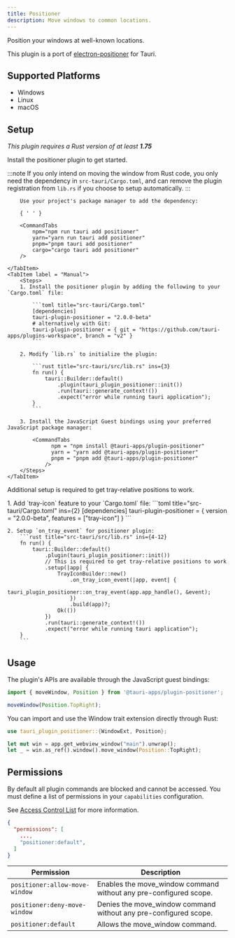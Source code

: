 ```yaml
---
title: Positioner
description: Move windows to common locations.
---
```



<PluginLinks plugin="positioner" />

Position your windows at well-known locations.

This plugin is a port of [electron-positioner](https://github.com/jenslind/electron-positioner) for Tauri.

## Supported Platforms

- Windows
- Linux
- macOS

## Setup

_This plugin requires a Rust version of at least **1.75**_

Install the positioner plugin to get started.

:::note
If you only intend on moving the window from Rust code, you only need the dependency in `src-tauri/Cargo.toml`, and can remove the plugin registration from `lib.rs` if you choose to setup automatically.
:::

<Tabs>
	<TabItem label="Automatic" >

    	Use your project's package manager to add the dependency:

    	{ ' ' }

    	<CommandTabs
    		npm="npm run tauri add positioner"
    		yarn="yarn run tauri add positioner"
    		pnpm="pnpm tauri add positioner"
    		cargo="cargo tauri add positioner"
    	/>

    </TabItem>
    <TabItem label = "Manual">
    	<Steps>
    	1. Install the positioner plugin by adding the following to your `Cargo.toml` file:

    		```toml title="src-tauri/Cargo.toml"
    		[dependencies]
    		tauri-plugin-positioner = "2.0.0-beta"
    		# alternatively with Git:
    		tauri-plugin-positioner = { git = "https://github.com/tauri-apps/plugins-workspace", branch = "v2" }
    		```

    	2. Modify `lib.rs` to initialize the plugin:

    		```rust title="src-tauri/src/lib.rs" ins={3}
    		fn run() {
    		    tauri::Builder::default()
    		        .plugin(tauri_plugin_positioner::init())
    		        .run(tauri::generate_context!())
    		        .expect("error while running tauri application");
    		}
    		```

    	3. Install the JavaScript Guest bindings using your preferred JavaScript package manager:

  			<CommandTabs
				  npm = "npm install @tauri-apps/plugin-positioner"
				  yarn = "yarn add @tauri-apps/plugin-positioner"
				  pnpm = "pnpm add @tauri-apps/plugin-positioner"
				/>
		</Steps>
	</TabItem>
</Tabs>

Additional setup is required to get tray-relative positions to work.

<Steps>
	1. Add `tray-icon` feature to your `Cargo.toml` file:
		```toml title="src-tauri/Cargo.toml" ins={2}
		[dependencies]
		tauri-plugin-positioner = { version = "2.0.0-beta", features = ["tray-icon"] }
		```
		
	2. Setup `on_tray_event` for positioner plugin:
		```rust title="src-tauri/src/lib.rs" ins={4-12}
		fn run() {
			tauri::Builder::default()
				.plugin(tauri_plugin_positioner::init())
				// This is required to get tray-relative positions to work
				.setup(|app| {
					TrayIconBuilder::new()
						.on_tray_icon_event(|app, event| {
							tauri_plugin_positioner::on_tray_event(app.app_handle(), &event);
						})
						.build(app)?;
					Ok(())
				})
				.run(tauri::generate_context!())
				.expect("error while running tauri application");
		}
		```
</Steps>

## Usage

The plugin's APIs are available through the JavaScript guest bindings:

```javascript
import { moveWindow, Position } from '@tauri-apps/plugin-positioner';

moveWindow(Position.TopRight);
```

You can import and use the Window trait extension directly through Rust:

```rust
use tauri_plugin_positioner::{WindowExt, Position};

let mut win = app.get_webview_window("main").unwrap();
let _ = win.as_ref().window().move_window(Position::TopRight);
```

## Permissions

By default all plugin commands are blocked and cannot be accessed.
You must define a list of permissions in your `capabilities` configuration.

See [Access Control List](/references/acl) for more information.

```json title="src-tauri/capabilities/main.json" ins={4}
{
  "permissions": [
    ...,
    "positioner:default",
  ]
}
```

| Permission                     | Description                                                       |
| ------------------------------ | ----------------------------------------------------------------- |
| `positioner:allow-move-window` | Enables the move_window command without any pre-configured scope. |
| `positioner:deny-move-window`  | Denies the move_window command without any pre-configured scope.  |
| `positioner:default`           | Allows the move_window command.                                   |
